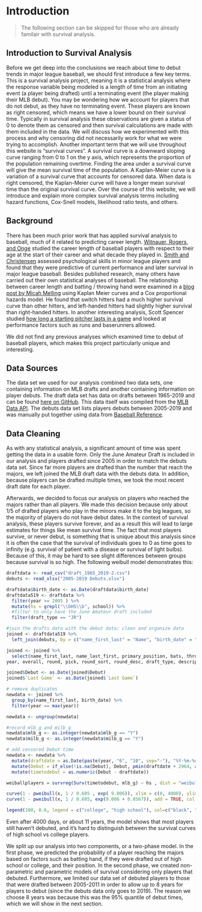 # Introduction {#intro}

> The following section can be skipped for those who are already familair with survival analysis.

## Introduction to Survival Analysis 

Before we get deep into the conclusions we reach about time to debut trends in major league baseball, we should first introduce a few key terms. This is a survival analysis project, meaning it is a statistical analysis where the response variable being modeled is a length of time from an initiating event (a player being drafted) until a terminating event (the player making their MLB debut). You may be wondering how we account for players that do not debut, as they have no terminating event. These players are known as right censored, which means we have a lower bound on their survival time. Typically in survival analysis these observations are given a status of 0 to denote them as censored and then survival calculations are made with them included in the data. We will discuss how we experimented with this process and why censoring did not necessarily work for what we were trying to accomplish. Another important term that we will use throughout this website is "survival curves". A survival curve is a downward sloping curve ranging from 0 to 1 on the y axis, which represents the proportion of the population remaining overtime. Finding the area under a survival curve will give the mean survival time of the population. A Kaplan-Meier curve is a variation of a survival curve that accounts for censored data. When data is right censored, the Kaplan-Meier curve will have a longer mean survival time than the original survival curve. Over the course of this website, we will introduce and explain more complex survival analysis terms including hazard functions, Cox-Snell models, likelihood ratio tests, and others. 

## Background

There has been much prior work that has applied survival analysis to baseball, much of it related to predicting career length. [Witnauer, Rogers, and Onge][Witnauer] studied the career length of baseball players with respect to their age at the start of their career and what decade they played in. [Smith and Christensen][Smith] assessed psychological skills in minor league players and found that they were predictive of current performance and later survival in major league baseball. Besides published research, many others have carried out their own statistical analyses of baseball. The relationship between career length and batting / throwing hand were examined in a [blog post by Micah Melling][Melling] using Kaplan Meier curves and a Cox proportional hazards model. He found that switch hitters had a much higher survival curve than other hitters, and left-handed hitters had slightly higher survival than right-handed hitters. In another interesting analysis, Scott Spencer studied [how long a starting pitcher lasts in a game][Spencer] and looked at performance factors such as runs and baserunners allowed.

We did not find any previous analyses which examined time to debut of baseball players, which makes this project particularly unique and interesting.

[Witnauer]: https://www.ncbi.nlm.nih.gov/pmc/articles/PMC3184466/
[Smith]: https://journals.humankinetics.com/view/journals/jsep/17/4/article-p399.xml
[Melling]: https://www.baseballdatascience.com/survival-analysis-how-long-do-careers-last/
[Spencer]: https://ssp3nc3r.github.io/post/visual-exploration-of-starting-pitcher-duration/

## Data Sources

The data set we used for our analysis combined two data sets, one containing information on MLB drafts and another containing information on player debuts. The draft data set has data on drafts between 1965-2019 and can be found [here on GitHub](https://github.com/double-dose-larry/baseball_draft_data). This data itself was compiled from the [MLB Data API](https://appac.github.io/mlb-data-api-docs/). The debuts data set lists players debuts between 2005-2019 and was manually put together using data from [Baseball Reference](https://www.baseball-reference.com/).
  
## Data Cleaning

As with any statistical analysis, a significant amount of time was spent getting the data in a usable form. Only the June Amateur Draft is included in our analysis and players drafted since 2005 in order to match the debuts data set. Since far more players are drafted than the number that reach the majors, we left joined the MLB draft data with the debuts data. In addition, because players can be drafted multiple times, we took the most recent draft date for each player.

Afterwards, we decided to focus our analysis on players who reached the majors rather than all players. We made this decision because only about 1/5 of drafted players who play in the minors make it to the big leagues, so the majority of players do not have debut dates. In the context of survival analysis, these players survive forever, and as a result this will lead to large estimates for things like mean survival time. The fact that most players survive, or never debut, is something that is unique about this analysis since it is often the case that the survival of individuals goes to 0 as time goes to infinity (e.g. survival of patient with a disease or survival of light bulbs). Because of this, it may be hard to see slight differences between groups because survival is so high. The following weibull model demonstrates this:

```r
draftdata <- read_csv("draft_1965_2019-2.csv") 
debuts <- read_xlsx("2005-2019 Debuts.xlsx")
```

```r
draftdata$birth_date <- as.Date(draftdata$birth_date)
draftdata519 <- draftdata %>%
  filter(year >= 2005 ) %>%
  mutate(hs = grepl("\\bHS\\b", school)) %>%
  #filter to only have the June Amateur draft included
  filter(draft_type == "JR")

#join the drafts data with the debut data; clean and organize data 
joined <- draftdata519 %>%
  left_join(debuts, by = c("name_first_last" = "Name", "birth_date" = "Birthdate"))

joined <- joined %>%
  select(name_first_last, name_last_first, primary_position, bats, throws, birth_date, weight, team_full, team_abbrev, league_full, school, hs, avg, hr, rbi, so, sb, w, l, era, sv,
year, overall, round, pick, round_sort, round_desc, draft_type, description,mlb_g, milb_g, Debut, `Last Game`, WAR, Birthplace)

joined$Debut <- as.Date(joined$Debut)
joined$`Last Game` <- as.Date(joined$`Last Game`)

# remove duplicates
newdata <- joined %>% 
  group_by(name_first_last, birth_date) %>%
  filter(year == max(year))

newdata <- ungroup(newdata)

#record mlb_g and milb_g
newdata$mlb_g <- as.integer(newdata$mlb_g == "Y")
newdata$milb_g <- as.integer(newdata$milb_g == "Y")

# add censored Debut time
newdata <- newdata %>%
  mutate(draftdate = as.Date(paste(year, "6", "10", sep="-"), "%Y-%m-%d")) %>%
  mutate(Debut = if_else(!is.na(Debut), Debut, pmin(draftdate + 2964, as.Date("2019-09-30")))) %>%
  mutate(timetodebut = as.numeric(Debut - draftdate))
```

```r
weiballplayers = survreg(Surv(timetodebut, mlb_g) ~ hs , dist = "weibull" , data = newdata)

curve(1 - pweibull(x, 1 / 0.605 , exp( 9.006)), xlim = c(0, 4000), ylim = c(0.5, 1), xlab = "Days", ylab = "Survival", main = "Weibull of Time to Debut")
curve(1 - pweibull(x, 1 / 0.605, exp(9.006 + 0.0567)), add = TRUE, col = "red")

legend(100, 0.6, legend = c("college", "high school"), col=c("black", "red"),lty=1,cex=0.8)
```

Even after 4000 days, or about 11 years, the model shows that most players still haven't debuted, and it's hard to distinguish between the survival curves of high school vs college players.

We split up our analysis into two components, or a two-phase model. In the first phase, we predicted the probability of a player reaching the majors based on factors such as batting hand, if they were drafted out of high school or college, and their position. In the second phase, we created non-parametric and parametric models of survival considering only players that debuted. Furthermore, we limited our data set of debuted players to those that were drafted between 2005-2011 in order to allow up to 8 years for players to debut (since the debuts data only goes to 2019). The reason we choose 8 years was because this was the 95% quantile of debut times, which we will show in the next section.


